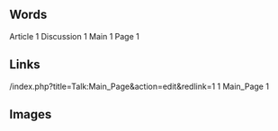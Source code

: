 == Words ==
Article 1
Discussion 1
Main 1
Page 1
== Links ==
/index.php?title=Talk:Main_Page&action=edit&redlink=1 1
Main_Page 1
== Images ==
